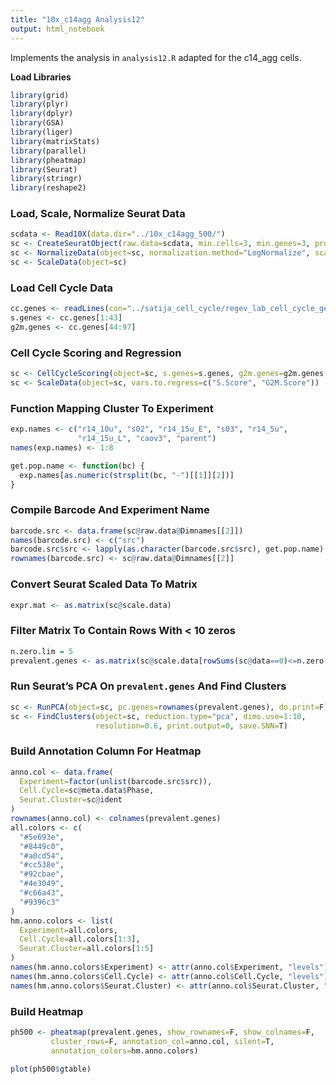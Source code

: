 ```yaml
---
title: "10x_c14agg Analysis12"
output: html_notebook
---
```


Implements the analysis in `analysis12.R` adapted for the c14_agg cells.

**Load Libraries**

```r
library(grid)
library(plyr)
library(dplyr)
library(GSA)
library(liger)
library(matrixStats)
library(parallel)
library(pheatmap)
library(Seurat)
library(stringr)
library(reshape2)
```

### Load, Scale, Normalize Seurat Data

```r
scdata <- Read10X(data.dir="../10x_c14agg_500/")
sc <- CreateSeuratObject(raw.data=scdata, min.cells=3, min.genes=3, project="10X_CPTRES")
sc <- NormalizeData(object=sc, normalization.method="LogNormalize", scale.factor=10000)
sc <- ScaleData(object=sc)
```


### Load Cell Cycle Data

```r
cc.genes <- readLines(con="../satija_cell_cycle/regev_lab_cell_cycle_genes.txt")
s.genes <- cc.genes[1:43]
g2m.genes <- cc.genes[44:97]
```

### Cell Cycle Scoring and Regression

```r
sc <- CellCycleScoring(object=sc, s.genes=s.genes, g2m.genes=g2m.genes, set.ident=T)
sc <- ScaleData(object=sc, vars.to.regress=c("S.Score", "G2M.Score"))
```

### Function Mapping Cluster To Experiment

```r
exp.names <- c("r14_10u", "s02", "r14_15u_E", "s03", "r14_5u",
               "r14_15u_L", "caov3", "parent")
names(exp.names) <- 1:8

get.pop.name <- function(bc) {
  exp.names[as.numeric(strsplit(bc, "-")[[1]][2])]
}
```

### Compile Barcode And Experiment Name

```r
barcode.src <- data.frame(sc@raw.data@Dimnames[[2]])
names(barcode.src) <- c("src")
barcode.src$src <- lapply(as.character(barcode.src$src), get.pop.name)
rownames(barcode.src) <- sc@raw.data@Dimnames[[2]]
```

### Convert Seurat Scaled Data To Matrix

```r
expr.mat <- as.matrix(sc@scale.data)
```

### Filter Matrix To Contain Rows With < 10 zeros

```r
n.zero.lim = 5
prevalent.genes <- as.matrix(sc@scale.data[rowSums(sc@data==0)<=n.zero.lim,])
```

### Run Seurat's PCA On `prevalent.genes` And Find Clusters

```r
sc <- RunPCA(object=sc, pc.genes=rownames(prevalent.genes), do.print=F)
sc <- FindClusters(object=sc, reduction.type="pca", dims.use=1:10,
                   resolution=0.6, print.output=0, save.SNN=T)
```

### Build Annotation Column For Heatmap

```r
anno.col <- data.frame(
  Experiment=factor(unlist(barcode.src$src)),
  Cell.Cycle=sc@meta.data$Phase,
  Seurat.Cluster=sc@ident
)
rownames(anno.col) <- colnames(prevalent.genes)
all.colors <- c(
  "#5e693e",
  "#8449c0",
  "#a0cd54",
  "#cc538e",
  "#92cbae",
  "#4e3049",
  "#c66a43",
  "#9396c3"
)
hm.anno.colors <- list(
  Experiment=all.colors,
  Cell.Cycle=all.colors[1:3],
  Seurat.Cluster=all.colors[1:5]
)
names(hm.anno.colors$Experiment) <- attr(anno.col$Experiment, "levels")
names(hm.anno.colors$Cell.Cycle) <- attr(anno.col$Cell.Cycle, "levels")
names(hm.anno.colors$Seurat.Cluster) <- attr(anno.col$Seurat.Cluster, "levels")
```

### Build Heatmap

```r
ph500 <- pheatmap(prevalent.genes, show_rownames=F, show_colnames=F, 
         cluster_rows=F, annotation_col=anno.col, silent=T,
         annotation_colors=hm.anno.colors)
```

```r
plot(ph500$gtable)
```




